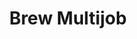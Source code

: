 ---
title: 'Brew Multijob'
description: 'Effortlessly manage multiple jobs with our intuitive and efficient multijob system, designed for seamless player interaction.'
---